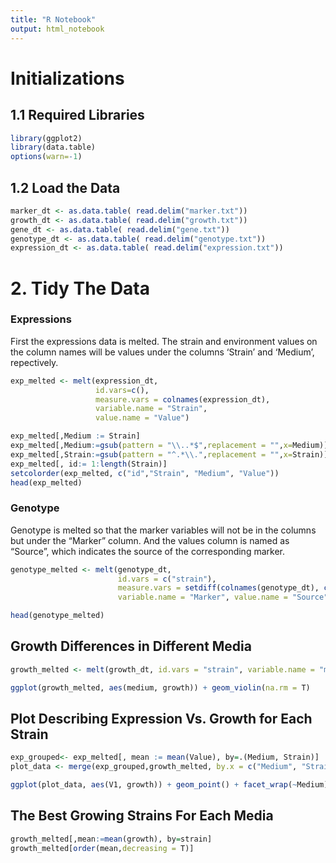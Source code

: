 ```yaml
---
title: "R Notebook"
output: html_notebook
---
```

# Initializations
## 1.1 Required Libraries
```r
library(ggplot2)
library(data.table)
options(warn=-1)
```

## 1.2 Load the Data
```r
marker_dt <- as.data.table( read.delim("marker.txt"))
growth_dt <- as.data.table( read.delim("growth.txt"))
gene_dt <- as.data.table( read.delim("gene.txt"))
genotype_dt <- as.data.table( read.delim("genotype.txt"))
expression_dt <- as.data.table( read.delim("expression.txt"))
```

# 2. Tidy The Data

### Expressions 
First the expressions data is melted. The strain and environment values on the column names will be values under the columns 'Strain' and 'Medium', repectively.
```r
exp_melted <- melt(expression_dt, 
                   id.vars=c(), 
                   measure.vars = colnames(expression_dt), 
                   variable.name = "Strain", 
                   value.name = "Value")

exp_melted[,Medium := Strain]
exp_melted[,Medium:=gsub(pattern = "\\..*$",replacement = "",x=Medium)]
exp_melted[,Strain:=gsub(pattern = "^.*\\.",replacement = "",x=Strain)]
exp_melted[, id:= 1:length(Strain)]
setcolorder(exp_melted, c("id","Strain", "Medium", "Value"))
head(exp_melted)
```

### Genotype

Genotype is melted so that the marker variables will not be in the columns but under the "Marker" column. And the values column is named as "Source", which indicates the source of the corresponding marker.

```r
genotype_melted <- melt(genotype_dt,
                        id.vars = c("strain"), 
                        measure.vars = setdiff(colnames(genotype_dt), c("strain")),
                        variable.name = "Marker", value.name = "Source")

head(genotype_melted)
```

## Growth Differences in Different Media
```r
growth_melted <- melt(growth_dt, id.vars = "strain", variable.name = "medium", value.name = "growth")

ggplot(growth_melted, aes(medium, growth)) + geom_violin(na.rm = T)

```


## Plot Describing Expression Vs. Growth for Each Strain
```r
exp_grouped<- exp_melted[, mean := mean(Value), by=.(Medium, Strain)]
plot_data <- merge(exp_grouped,growth_melted, by.x = c("Medium", "Strain"), by.y =c("medium","strain") )

ggplot(plot_data, aes(V1, growth)) + geom_point() + facet_wrap(~Medium)

```

## The Best Growing Strains For Each Media
```r
growth_melted[,mean:=mean(growth), by=strain]
growth_melted[order(mean,decreasing = T)]
```



